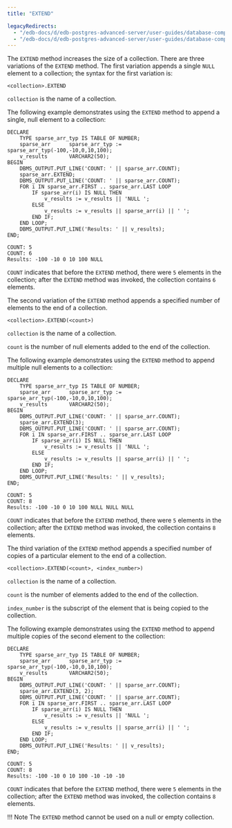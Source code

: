 ```yaml
---
title: "EXTEND"

legacyRedirects:
  - "/edb-docs/d/edb-postgres-advanced-server/user-guides/database-compatibility-stored-procedural-language-guide/13/extend.html"
  - "/edb-docs/d/edb-postgres-advanced-server/user-guides/database-compatibility-stored-procedural-language-guide/latest/extend.html"
---
```


<div id="extend" class="registered_link"></div>

The `EXTEND` method increases the size of a collection. There are three variations of the `EXTEND` method. The first variation appends a single `NULL` element to a collection; the syntax for the first variation is:

```text
<collection>.EXTEND
```

`collection` is the name of a collection.

The following example demonstrates using the `EXTEND` method to append a single, null element to a collection:

```text
DECLARE
    TYPE sparse_arr_typ IS TABLE OF NUMBER;
    sparse_arr      sparse_arr_typ := sparse_arr_typ(-100,-10,0,10,100);
    v_results       VARCHAR2(50);
BEGIN
    DBMS_OUTPUT.PUT_LINE('COUNT: ' || sparse_arr.COUNT);
    sparse_arr.EXTEND;
    DBMS_OUTPUT.PUT_LINE('COUNT: ' || sparse_arr.COUNT);
    FOR i IN sparse_arr.FIRST .. sparse_arr.LAST LOOP
        IF sparse_arr(i) IS NULL THEN
            v_results := v_results || 'NULL ';
        ELSE
            v_results := v_results || sparse_arr(i) || ' ';
        END IF;
    END LOOP;
    DBMS_OUTPUT.PUT_LINE('Results: ' || v_results);
END;

COUNT: 5
COUNT: 6
Results: -100 -10 0 10 100 NULL
```

`COUNT` indicates that before the `EXTEND` method, there were `5` elements in the collection; after the `EXTEND` method was invoked, the collection contains `6` elements.

The second variation of the `EXTEND` method appends a specified number of elements to the end of a collection.

```text
<collection>.EXTEND(<count>)
```

`collection` is the name of a collection.

`count` is the number of null elements added to the end of the collection.

The following example demonstrates using the `EXTEND` method to append multiple null elements to a collection:

```text
DECLARE
    TYPE sparse_arr_typ IS TABLE OF NUMBER;
    sparse_arr      sparse_arr_typ := sparse_arr_typ(-100,-10,0,10,100);
    v_results       VARCHAR2(50);
BEGIN
    DBMS_OUTPUT.PUT_LINE('COUNT: ' || sparse_arr.COUNT);
    sparse_arr.EXTEND(3);
    DBMS_OUTPUT.PUT_LINE('COUNT: ' || sparse_arr.COUNT);
    FOR i IN sparse_arr.FIRST .. sparse_arr.LAST LOOP
        IF sparse_arr(i) IS NULL THEN
            v_results := v_results || 'NULL ';
        ELSE
            v_results := v_results || sparse_arr(i) || ' ';
        END IF;
    END LOOP;
    DBMS_OUTPUT.PUT_LINE('Results: ' || v_results);
END;

COUNT: 5
COUNT: 8
Results: -100 -10 0 10 100 NULL NULL NULL
```

`COUNT` indicates that before the `EXTEND` method, there were `5` elements in the collection; after the `EXTEND` method was invoked, the collection contains `8` elements.

The third variation of the `EXTEND` method appends a specified number of copies of a particular element to the end of a collection.

```text
<collection>.EXTEND(<count>, <index_number>)
```

`collection` is the name of a collection.

`count` is the number of elements added to the end of the collection.

`index_number` is the subscript of the element that is being copied to the collection.

The following example demonstrates using the `EXTEND` method to append multiple copies of the second element to the collection:

```text
DECLARE
    TYPE sparse_arr_typ IS TABLE OF NUMBER;
    sparse_arr      sparse_arr_typ := sparse_arr_typ(-100,-10,0,10,100);
    v_results       VARCHAR2(50);
BEGIN
    DBMS_OUTPUT.PUT_LINE('COUNT: ' || sparse_arr.COUNT);
    sparse_arr.EXTEND(3, 2);
    DBMS_OUTPUT.PUT_LINE('COUNT: ' || sparse_arr.COUNT);
    FOR i IN sparse_arr.FIRST .. sparse_arr.LAST LOOP
        IF sparse_arr(i) IS NULL THEN
            v_results := v_results || 'NULL ';
        ELSE
            v_results := v_results || sparse_arr(i) || ' ';
        END IF;
    END LOOP;
    DBMS_OUTPUT.PUT_LINE('Results: ' || v_results);
END;

COUNT: 5
COUNT: 8
Results: -100 -10 0 10 100 -10 -10 -10
```

`COUNT` indicates that before the `EXTEND` method, there were `5` elements in the collection; after the `EXTEND` method was invoked, the collection contains `8` elements.

!!! Note
    The `EXTEND` method cannot be used on a null or empty collection.
